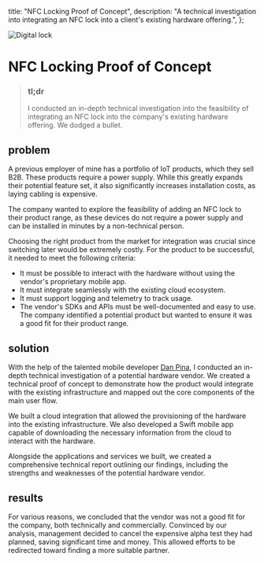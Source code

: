 
  title: "NFC Locking Proof of Concept",
  description:
    "A technical investigation into integrating an NFC lock into a client's existing hardware offering.",
};

<Image
  src={lock}
  alt="Digital lock"
  className="object-cover aspect-video"
  priority
/>

# NFC Locking Proof of Concept

<CompanyTile logo={logo} name="ivy Solutions" />

>### tl;dr
>I conducted an in-depth technical investigation into the feasibility of integrating an NFC lock into the company's existing hardware offering. We dodged a bullet.

## problem
A previous employer of mine has a portfolio of IoT products, which they sell B2B. These products require a power supply. While this greatly expands their potential feature set, it also significantly increases installation costs, as laying cabling is expensive.

The company wanted to explore the feasibility of adding an NFC lock to their product range, as these devices do not require a power supply and can be installed in minutes by a non-technical person.

Choosing the right product from the market for integration was crucial since switching later would be extremely costly.
For the product to be successful, it needed to meet the following criteria:
- It must be possible to interact with the hardware without using the vendor's proprietary mobile app.
- It must integrate seamlessly with the existing cloud ecosystem.
- It must support logging and telemetry to track usage.
- The vendor's SDKs and APIs must be well-documented and easy to use.
The company identified a potential product but wanted to ensure it was a good fit for their product range.

## solution
With the help of the talented mobile developer [Dan Pina](https://duclearc.com), I conducted an in-depth technical investigation of a potential hardware vendor. We created a technical proof of concept to demonstrate how the product would integrate with the existing infrastructure and mapped out the core components of the main user flow.

We built a cloud integration that allowed the provisioning of the hardware into the existing infrastructure. We also developed a Swift mobile app capable of downloading the necessary information from the cloud to interact with the hardware.

Alongside the applications and services we built, we created a comprehensive technical report outlining our findings, including the strengths and weaknesses of the potential hardware vendor.

## results
For various reasons, we concluded that the vendor was not a good fit for the company, both technically and commercially. Convinced by our analysis, management decided to cancel the expensive alpha test they had planned, saving significant time and money. This allowed efforts to be redirected toward finding a more suitable partner.

<ContactBanner />
<BlogNav 
  previous={{ title: "Installation planning application", slug: "/case-studies/planning-environment" }} 
  next={{ title: "Metadata ingestion service", slug: "/case-studies/metadata-ingestion-service" }}
/>
